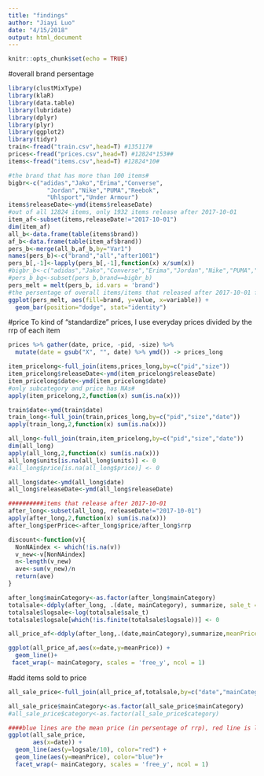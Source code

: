 ```yaml
---
title: "findings"
author: "Jiayi Luo"
date: "4/15/2018"
output: html_document
---
```


```r
knitr::opts_chunk$set(echo = TRUE)
```

#overall brand persentage

```r

library(clustMixType)
library(klaR)
library(data.table)
library(lubridate)
library(dplyr)
library(plyr)
library(ggplot2)
library(tidyr)
train<-fread("train.csv",head=T) #135117#
prices<-fread("prices.csv",head=T) #12824*153##
items<-fread("items.csv",head=T) #12824*10#

#the brand that has more than 100 items#
bigbr<-c("adidas","Jako","Erima","Converse",
           "Jordan","Nike","PUMA","Reebok",
           "Uhlsport","Under Armour")
items$releaseDate<-ymd(items$releaseDate)
#out of all 12824 items, only 1932 items release after 2017-10-01
item_af<-subset(items,releaseDate!="2017-10-01")
dim(item_af)
all_b<-data.frame(table(items$brand))
af_b<-data.frame(table(item_af$brand))
pers_b<-merge(all_b,af_b,by="Var1")
names(pers_b)<-c("brand","all","after1001")
pers_b[,-1]<-lapply(pers_b[,-1],function(x) x/sum(x))
#bigbr_b<-c("adidas","Jako","Converse","Erima","Jordan","Nike","PUMA","Reebok","Under Armour")
#pers_b_bg<-subset(pers_b,brand==bigbr_b)
pers_melt = melt(pers_b, id.vars = 'brand')
#the persentage of overall items/items that released after 2017-10-01 for each brand.
ggplot(pers_melt, aes(fill=brand, y=value, x=variable)) + 
  geom_bar(position="dodge", stat="identity")

```

#price
To kind of "standardize" prices, I use everyday prices divided by the rrp of each item
```r
prices %>% gather(date, price, -pid, -size) %>%
  mutate(date = gsub("X", "", date) %>% ymd()) -> prices_long

item_pricelong<-full_join(items,prices_long,by=c("pid","size"))
item_pricelong$releaseDate<-ymd(item_pricelong$releaseDate)
item_pricelong$date<-ymd(item_pricelong$date)
#only subcategory and price has NAs#
apply(item_pricelong,2,function(x) sum(is.na(x))) 

train$date<-ymd(train$date)
train_long<-full_join(train,prices_long,by=c("pid","size","date"))
apply(train_long,2,function(x) sum(is.na(x)))

all_long<-full_join(train,item_pricelong,by=c("pid","size","date"))
dim(all_long)
apply(all_long,2,function(x) sum(is.na(x)))
all_long$units[is.na(all_long$units)] <- 0
#all_long$price[is.na(all_long$price)] <- 0

all_long$date<-ymd(all_long$date)
all_long$releaseDate<-ymd(all_long$releaseDate)

##########items that release after 2017-10-01
after_long<-subset(all_long, releaseDate!="2017-10-01")
apply(after_long,2,function(x) sum(is.na(x)))
after_long$perPrice<-after_long$price/after_long$rrp

discount<-function(v){
  NonNAindex <- which(!is.na(v))
  v_new<-v[NonNAindex]
  n<-length(v_new)
  ave<-sum(v_new)/n
  return(ave)
}

after_long$mainCategory<-as.factor(after_long$mainCategory)
totalsale<-ddply(after_long, .(date, mainCategory), summarize, sale_t = sum(units))
totalsale$logsale<-log(totalsale$sale_t)
totalsale$logsale[which(!is.finite(totalsale$logsale))] <- 0

all_price_af<-ddply(after_long,.(date,mainCategory),summarize,meanPrice=discount(perPrice))

ggplot(all_price_af,aes(x=date,y=meanPrice)) +
  geom_line()+
 facet_wrap(~ mainCategory, scales = 'free_y', ncol = 1)


```

#add items sold to price
```r
all_sale_price<-full_join(all_price_af,totalsale,by=c("date","mainCategory"))

all_sale_price$mainCategory<-as.factor(all_sale_price$mainCategory)
#all_sale_price$category<-as.factor(all_sale_price$category)

####blue lines are the mean price (in persentage of rrp), red line is log(sale)/10# 
ggplot(all_sale_price,
       aes(x=date)) +
  geom_line(aes(y=logsale/10), color="red") +
  geom_line(aes(y=meanPrice), color="blue")+
  facet_wrap(~ mainCategory, scales = 'free_y', ncol = 1)

```


